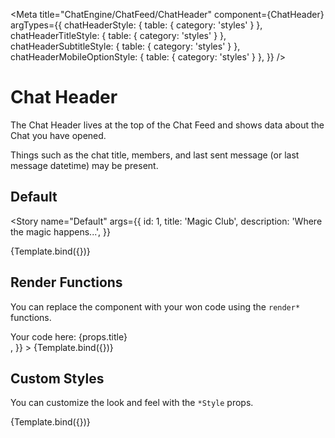 

<Meta
  title="ChatEngine/ChatFeed/ChatHeader"
  component={ChatHeader}
  argTypes={{
    chatHeaderStyle: { table: { category: 'styles' } },
    chatHeaderTitleStyle: { table: { category: 'styles' } },
    chatHeaderSubtitleStyle: { table: { category: 'styles' } },
    chatHeaderMobileOptionStyle: { table: { category: 'styles' } },
  }}
/>


# Chat Header

The Chat Header lives at the top of the Chat Feed and shows data about the Chat you have opened.

Things such as the chat title, members, and last sent message (or last message datetime) may be present.

## Default

<Story
  name="Default"
  args={{
    id: 1,
    title: 'Magic Club',
    description: 'Where the magic happens...',
  }}
>
  {Template.bind({})}
</Story>

<ArgsTable story="Default" />

## Render Functions

You can replace the component with your won code using the `render*` functions.

<Canvas>
  <Story
    name="Render Functions"
    args={{
      title: 'Chat Title',
      renderChatHeader: (props) => <div>Your code here: {props.title}</div>,
    }}
  >
    {Template.bind({})}
  </Story>
</Canvas>

## Custom Styles

You can customize the look and feel with the `*Style` props.

<Canvas>
  <Story
    name="Custom Styles"
    args={{
      id: 1,
      title: 'Magic Club',
      description: 'Where the magic happens...',
      chatHeaderStyle: { border: '3px solid red' },
      chatHeaderTitleStyle: { border: '3px solid blue' },
      chatHeaderSubtitleStyle: { border: '3px solid green' },
      chatHeaderMobileOptionStyle: { border: '3px solid orange' },
    }}
  >
    {Template.bind({})}
  </Story>
</Canvas>
